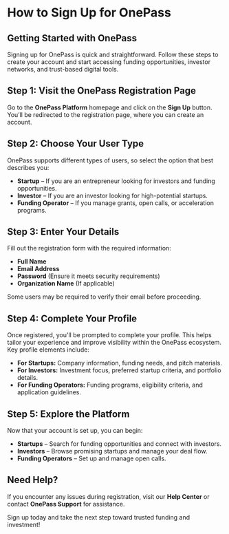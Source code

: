 # How to Sign Up for OnePass

## Getting Started with OnePass

Signing up for OnePass is quick and straightforward. Follow these steps to create your account and start accessing funding opportunities, investor networks, and trust-based digital tools.

## Step 1: Visit the OnePass Registration Page

Go to the **OnePass Platform** homepage and click on the **Sign Up** button. You’ll be redirected to the registration page, where you can create an account.

## Step 2: Choose Your User Type

OnePass supports different types of users, so select the option that best describes you:

- **Startup** – If you are an entrepreneur looking for investors and funding opportunities.
- **Investor** – If you are an investor looking for high-potential startups.
- **Funding Operator** – If you manage grants, open calls, or acceleration programs.

## Step 3: Enter Your Details

Fill out the registration form with the required information:

- **Full Name**
- **Email Address**
- **Password** (Ensure it meets security requirements)
- **Organization Name** (If applicable)

Some users may be required to verify their email before proceeding.

## Step 4: Complete Your Profile

Once registered, you'll be prompted to complete your profile. This helps tailor your experience and improve visibility within the OnePass ecosystem. Key profile elements include:

- **For Startups:** Company information, funding needs, and pitch materials.
- **For Investors:** Investment focus, preferred startup criteria, and portfolio details.
- **For Funding Operators:** Funding programs, eligibility criteria, and application guidelines.

## Step 5: Explore the Platform

Now that your account is set up, you can begin:

- **Startups** – Search for funding opportunities and connect with investors.
- **Investors** – Browse promising startups and manage your deal flow.
- **Funding Operators** – Set up and manage open calls.

## Need Help?

If you encounter any issues during registration, visit our **Help Center** or contact **OnePass Support** for assistance.

Sign up today and take the next step toward trusted funding and investment!
